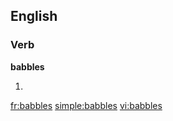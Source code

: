 
==English==

===Verb===
'''babbles'''

# {{third-person singular of|[[babble]]}}

[[fr:babbles]]
[[simple:babbles]]
[[vi:babbles]]